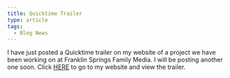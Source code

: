 ```yaml
---
title: Quicktime Trailer
type: article
tags:
  - Blog News
---
```


I have just posted a Quicktime trailer on my website of a project we have been working on at Franklin Springs Family Media. I will be posting another one soon. Click [HERE](http://www.tjdraper.com/index.html) to go to my website and view the trailer.
